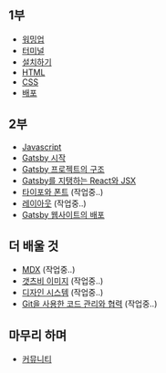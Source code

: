
## 1부
* [워밍업](warming-up)
* [터미널](terminal)
* [설치하기](installation)
* [HTML](basic-html)
* [CSS](basic-css)
* [배포](deploy-html)


## 2부
* [Javascript](basic-javascript)
* [Gatsby 시작](gatsby-init)
* [Gatsby 프로젝트의 구조](gatsby-structure)
* [Gatsby를 지탱하는 React와 JSX](react-and-jsx)
* [타이포와 폰트](typography)  (작업중..)
* [레이아웃](layout)  (작업중..)
* [Gatsby 웹사이트의 배포](gatsby-structure)


## 더 배울 것
* [MDX](mdx) (작업중..)
* [갯츠비 이미지](gatsby-image) (작업중..)
* [디자인 시스템](design-system) (작업중..)
* [Git을 사용한 코드 관리와 협력](git)  (작업중..)


## 마무리 하며
* [커뮤니티](community)
